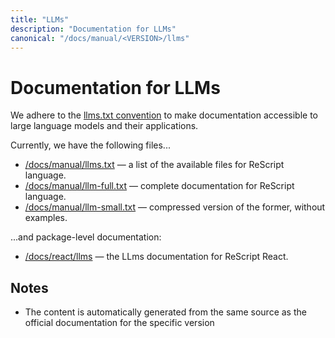 ```yaml
---
title: "LLMs"
description: "Documentation for LLMs"
canonical: "/docs/manual/<VERSION>/llms"
---
```


# Documentation for LLMs

We adhere to the [llms.txt convention](https://llmstxt.org/) to make documentation accessible to large language models and their applications.

Currently, we have the following files...

- [/docs/manual/llms.txt](/llms/manual/<VERSION>/llms.txt) — a list of the available files for ReScript language.
- [/docs/manual/llm-full.txt](/llms/manual/<VERSION>/llm-full.txt) — complete documentation for ReScript language.
- [/docs/manual/llm-small.txt](/llms/manual/<VERSION>/llm-small.txt) — compressed version of the former, without examples.

...and package-level documentation:

- [/docs/react/llms](/docs/react/latest/llms) — the LLms documentation for ReScript React.

## Notes

- The content is automatically generated from the same source as the official documentation for the specific version
